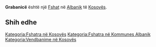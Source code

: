 {{Fshat në Kosovës
 | Emri                = Grabanicë
| sqi_N_name = Grabanicë
| sqi_N_FULL_NAME_RO = Grabanicë
| sqi_N_FULL_NAME_ND_RO = Grabanice
| sqi_N_SORT_NAME_RG = GRABANICE
| sqi_N_FULL_NAME_RG = Grabanicë
| sqi_N_FULL_NAME_ND_RG = Grabanice
| sqi_V_name = Fushëlum
| sqi_V_FULL_NAME_RO = Fushëlum Fushëlumi
| sqi_V_FULL_NAME_ND_RO = Fushelum Fushelumi
| sqi_V_SORT_NAME_RG = FUSHELUM FUSHELUMI
| sqi_V_FULL_NAME_RG = Fushëlum Fushëlumi
| sqi_V_FULL_NAME_ND_RG = Fushelum Fushelumi
| srp_N_name = Grabanica
| srp_N_FULL_NAME_RO = Grabanica
| srp_N_FULL_NAME_ND_RO = Grabanica
| srp_N_SORT_NAME_RG = GRABANICA
| srp_N_FULL_NAME_RG = Grabanica
| srp_N_FULL_NAME_ND_RG = Grabanica
| srp_NS_name = Грабаница
| srp_NS_FULL_NAME_RO = Грабаница
| srp_NS_FULL_NAME_ND_RO = Грабаница
| srp_NS_SORT_NAME_RG = ГРАБАНИЦА
| srp_NS_FULL_NAME_RG = Грабаница
| srp_NS_FULL_NAME_ND_RG = Грабаница
| srp_V_name = Gornja Grabanica
| srp_V_FULL_NAME_RO = Gornja Grabanica
| srp_V_FULL_NAME_ND_RO = Gornja Grabanica
| srp_V_SORT_NAME_RG = GORNJAGRABANICA
| srp_V_FULL_NAME_RG = Gornja Grabanica
| srp_V_FULL_NAME_ND_RG = Gornja Grabanica
| std_V_name = Grebanica
| std_V_FULL_NAME_RO = Grebanica
| std_V_FULL_NAME_ND_RO = Grebanica
| std_V_SORT_NAME_RG = GREBANICA
| std_V_FULL_NAME_RG = Grebanica
| std_V_FULL_NAME_ND_RG = Grebanica

 | Emri (Rasa dhanore) = 
 | Figura              = 
 | Shteti              = Kosovo
 | Komuna              = Albanik
 | Kodi postar         = 
 | Sipërfaqja          = 

 | Popullsia           = 

 | Regj. i popullsisë  = 
 | Dend. e popullsisë  = 
 | Faqja zyrtare       = 
 <!--- Koordinatat ----> 
 | Gjerësia            = 42.586944
 | Gjatësia            = 20.535556
 | Lartësia            = 
}}
'''Grabanicë''' është një [[Fshat]] në [[Albanik]] të [[Kosovës]].

<!-- == Gjeografia == -->
<!-- == Historia == -->
<!-- == Demografia == -->
== Shih edhe ==
{{Komuna Albanik}}
{{Kosovo-Administrata-Cung}}

[[Kategoria:Fshatra në Kosovës]]
[[Kategoria:Fshatra në Kommunes Albanik]]
[[Kategoria:Vendbanime në Kosovës]]